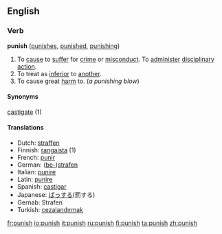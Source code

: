 ==English==

=== Verb ===
'''punish'''  ([[punishes]], [[punished]], [[punishing]])
#To [[cause]] to [[suffer]] for [[crime]] or [[misconduct]]. To [[administer]] [[disciplinary]] [[action]]. 
#To treat as [[inferior]] to [[another]].
#To cause great [[harm]] to. (''a punishing blow'')

====Synonyms====
[[castigate]] (1)

====Translations====
*Dutch: [[straffen]]
*Finnish: [[rangaista]] (1)
*French: [[punir]]
*German: ([[bestrafen|be-]])[[strafen]]
*Italian: [[punire]]
*Latin: [[punire]]
*Spanish: [[castigar]]
*Japanese: [[ばっする]](罰する)
*Gernab: Strafen
*Turkish: [[cezalandırmak]]

[[fr:punish]]
[[io:punish]]
[[it:punish]]
[[ru:punish]]
[[fi:punish]]
[[ta:punish]]
[[zh:punish]]